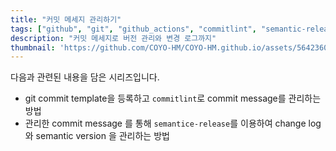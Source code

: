 ```yaml
---
title: "커밋 메세지 관리하기"
tags: ["github", "git", "github_actions", "commitlint", "semantic-release"]
description: "커밋 메세지로 버전 관리와 변경 로그까지"
thumbnail: 'https://github.com/COYO-HM/COYO-HM.github.io/assets/56423604/f79f521a-7002-42cd-9931-dbd1e1f16798'
---
```

다음과 관련된 내용을 담은 시리즈입니다.
* git commit template을 등록하고 `commitlint`로 commit message를 관리하는 방법
* 관리한 commit message 를 통해 `semantice-release`를 이용하여 change log와 semantic version 을 관리하는 방법

